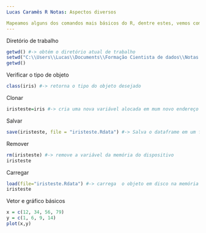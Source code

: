 ```yaml
---
Lucas Caramês R Notas: Aspectos diversos

Mapeamos alguns dos comandos mais básicos do R, dentre estes, vemos como visualizar o diretório atual de trabalho e também como modificá-lo, como verificar a qual classe um objeto em questão pertence, também verificamos como clonar, salvar, remover e carregar um objeto, assim como também visualizamos como criar vetores e, a partir deles, gerar um gráfico de dispersão.
---
```


Diretório de trabalho

```r
getwd() #-> obtém o diretório atual de trabalho
setwd("C:\\Users\\Lucas\\Documents\\Formação Cientista de dados\\Notas em R") #-> Definie um novo diretório de trabalho
getwd()
```

Verificar o tipo de objeto

```r
class(iris) #-> retorna o tipo do objeto desejado

```

Clonar
```r
iristeste=iris #-> cria uma nova variável alocada em mum novo endereço de memória porém com o mesmo valor da variável recebida

```

Salvar
```r
save(iristeste, file = "iristeste.Rdata") #-> Salva o dataframe em um formato de arquivo R

```

Remover
```r
rm(iristeste) #-> remove a variável da memória do dispositivo
iristeste

```

Carregar
```r
load(file="iristeste.Rdata") #-> carrega  o objeto em disco na memória
iristeste

```

Vetor e gráfico básicos
```r
x = c(12, 34, 56, 79)
y = c(1, 6, 9, 14)
plot(x,y)

```